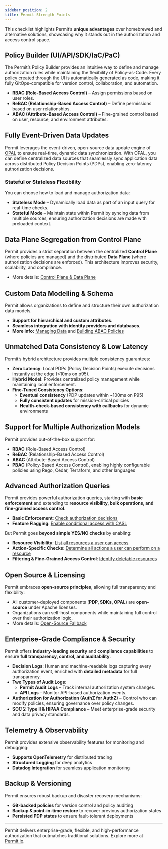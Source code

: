 ```yaml
---
sidebar_position: 2
title: Permit Strength Points
---
```


This checklist highlights Permit’s **unique advantages** over homebrewed and alternative solutions, showcasing why it stands
out in the authorization and access control space.

## Policy Builder (UI/API/SDK/IaC/PaC)

The Permit’s Policy Builder provides an intuitive way to define and manage authorization rules while maintaining the
flexibility of Policy-as-Code. Every policy created through the UI is automatically generated as code, making it fully
GitOps-compatible for version control, collaboration, and automation.

- **RBAC (Role-Based Access Control)** – Assign permissions based on user roles.
- **ReBAC (Relationship-Based Access Control)** – Define permissions based on user relationships.
- **ABAC (Attribute-Based Access Control)** – Fine-grained control based on user, resource, and environment attributes.

## Fully Event-Driven Data Updates

Permit leverages the event-driven, open-source data update engine of [OPAL](https://github.com/permitio/opal)
to ensure real-time, dynamic data synchronization.
With OPAL, you can define centralized data sources that seamlessly sync application data across distributed Policy Decision
Points (PDPs), enabling zero-latency authorization decisions.

### Stateful or Stateless Flexibility

You can choose how to load and manage authorization data:

- **Stateless Mode** – Dynamically load data as part of an input query for real-time checks.
- **Stateful Mode** – Maintain state within Permit by syncing data from multiple sources, ensuring authorization decisions are
  made with preloaded context.

## Data Plane Segregation from Control Plane

Permit provides a strict separation between the centralized **Control Plane** (where policies are managed) and the distributed
**Data Plane** (where authorization decisions are enforced). This architecture improves security, scalability, and compliance.

- More details: [Control Plane & Data Plane](/concepts/control-plane-and-data-plane)

## Custom Data Modelling & Schema

Permit allows organizations to define and structure their own authorization data models.

- **Support for hierarchical and custom attributes**.
- **Seamless integration with identity providers and databases**.
- **More info:** [Managing Data](/how-to/manage-data/loading-data) and [Building ABAC Policies](/how-to/build-policies/abac/building-abac-policy)

## Unmatched Data Consistency & Low Latency

Permit’s hybrid architecture provides multiple consistency guarantees:

- **Zero Latency**: Local PDPs (Policy Decision Points) execute decisions instantly at the edge (<10ms on p95).
- **Hybrid Model**: Provides centralized policy management while maintaining local enforcement.
- **Fine-Tuned Consistency Options**:
  - **Eventual consistency** (PDP updates within ~100ms on P95)
  - **Fully consistent updates** for mission-critical policies
  - **Health-check-based consistency with callbacks** for dynamic environments

## Support for Multiple Authorization Models

Permit provides out-of-the-box support for:

- **RBAC** (Role-Based Access Control)
- **ReBAC** (Relationship-Based Access Control)
- **ABAC** (Attribute-Based Access Control)
- **PBAC** (Policy-Based Access Control), enabling highly configurable policies using Rego, Cedar, Terraform, and other languages

## Advanced Authorization Queries

Permit provides powerful authorization queries, starting with **basic enforcement** and extending to **resource visibility,
bulk operations, and fine-grained access control**.

- **Basic Enforcement**: [Check authorization decisions](/how-to/enforce-permissions/check)
- **Feature Flagging**: [Enable conditional access with CASL](/integrations/feature-flagging/casl)

But Permit goes **beyond simple YES/NO checks** by enabling:

- **Resource Visibility**: [List all resources a user can access](/how-to/enforce-permissions/user-permissions)
- **Action-Specific Checks**: [Determine all actions a user can perform on a resource](/how-to/enforce-permissions/bulk-check)
- **Filtering & Fine-Grained Access Control**: [Identify deletable resources](/how-to/enforce-permissions/data-filtering)

## Open Source & Licensing

Permit embraces **open-source principles**, allowing full transparency and flexibility:

- All customer-deployed components (**PDP, SDKs, OPAL**) are **open-source** under Apache licenses.
- Organizations can self-host components while maintaining full control over their authorization logic.
- More details: [Open-Source Fallback](/concepts/oss-fallback/)

## Enterprise-Grade Compliance & Security

Permit offers **industry-leading security** and **compliance capabilities** to ensure **full transparency, control, and
auditability**.

- **Decision Logs**: Human and machine-readable logs capturing every authorization event, enriched with **detailed metadata**
  for full transparency.
- **Two Types of Audit Logs**:
  - **Permit Audit Logs** – Track internal authorization system changes.
  - **API Logs** – Monitor API-based authorization events.
- **Authorization for Authorization (AuthZ for AuthZ)** – Control who can modify policies, ensuring governance over policy
  changes.
- **SOC 2 Type II & HIPAA Compliance** – Meet enterprise-grade security and data privacy standards.

## Telemetry & Observability

Permit provides extensive observability features for monitoring and debugging:

- **Supports OpenTelemetry** for distributed tracing
- **Structured Logging** for deep analytics
- **Datadog Integration** for seamless application monitoring

## Backup & Versioning

Permit ensures robust backup and disaster recovery mechanisms:

- **Git-backed policies** for version control and policy auditing
- **Backup & point-in-time restore** to recover previous authorization states
- **Persisted PDP states** to ensure fault-tolerant deployments

---

Permit delivers enterprise-grade, flexible, and high-performance authorization that outmatches traditional solutions.
Explore more at [Permit.io](https://permit.io).
